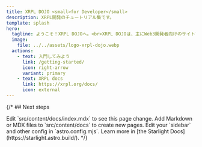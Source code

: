 ```yaml
---
title: XRPL DOJO <small>for Developer</small>
description: XRPL開発のチュートリアル集です。
template: splash
hero:
  tagline: ようこそ！XRPL DOJOへ。<br>XRPL DOJOは、主にWeb3開発者向けのサイトです。<br>学習効率の向上と促進するためのコンテンツを発信しています。
  image:
    file: ../../assets/logo-xrpl-dojo.webp
  actions:
    - text: 入門してみよう
      link: /getting-started/
      icon: right-arrow
      variant: primary
    - text: XRPL docs
      link: https://xrpl.org/docs/
      icon: external
---
```



{/* ## Next steps

<CardGrid stagger>
  <Card title='Update content' icon='pencil'>
    Edit `src/content/docs/index.mdx` to see this page change.
  </Card>
  <Card title='Add new content' icon='add-document'>
    Add Markdown or MDX files to `src/content/docs` to create new pages.
  </Card>
  <Card title='Configure your site' icon='setting'>
    Edit your `sidebar` and other config in `astro.config.mjs`.
  </Card>
  <Card title='Read the docs' icon='open-book'>
    Learn more in [the Starlight Docs](https://starlight.astro.build/).
  </Card>
</CardGrid> */}
